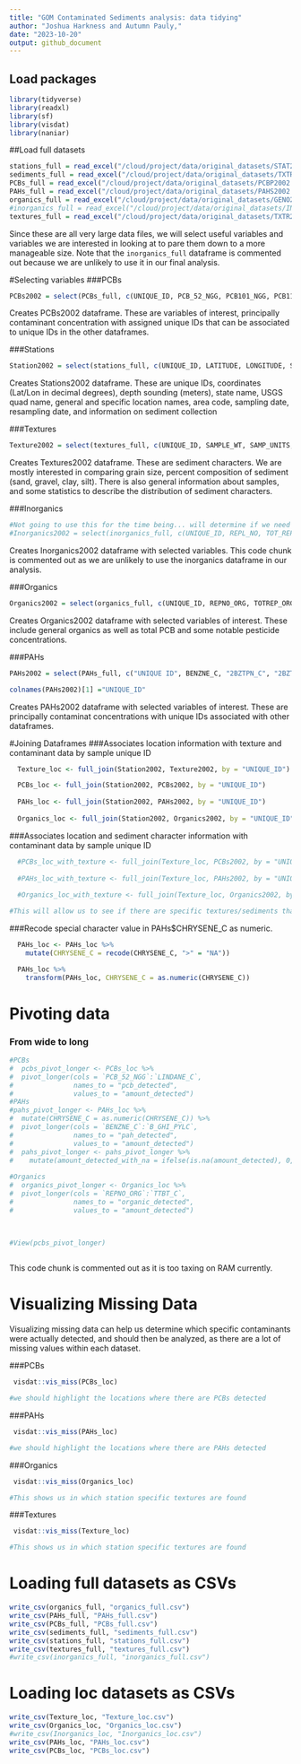 ```yaml
---
title: "GOM Contaminated Sediments analysis: data tidying"
author: "Joshua Harkness and Autumn Pauly,"
date: "2023-10-20"
output: github_document
---
```

## Load packages
```r
library(tidyverse)
library(readxl)
library(sf)
library(visdat)
library(naniar)
```

##Load full datasets
```r
stations_full = read_excel("/cloud/project/data/original_datasets/STAT2002.xls", sheet = 2, skip = 3)
sediments_full = read_excel("/cloud/project/data/original_datasets/TXTR2002.xls", sheet = 2, skip = 3)
PCBs_full = read_excel("/cloud/project/data/original_datasets/PCBP2002.xls", sheet = 2, skip = 3)
PAHs_full = read_excel("/cloud/project/data/original_datasets/PAHS2002.xls", sheet = 2, skip = 3)
organics_full = read_excel("/cloud/project/data/original_datasets/GENO2002.xls", sheet = 2, skip = 3)
#inorganics_full = read_excel("/cloud/project/data/original_datasets/INOR2002.xls", sheet = 2, skip = 3)
textures_full = read_excel("/cloud/project/data/original_datasets/TXTR2002.xls", sheet = 2, skip = 3)
```
Since these are all very large data files, we will select useful variables and variables we are interested in looking at to pare them down to a more manageable size.  Note that the `inorganics_full` dataframe is commented out because we are unlikely to use it in our final analysis.

#Selecting variables 
###PCBs
```r
PCBs2002 = select(PCBs_full, c(UNIQUE_ID, PCB_52_NGG, PCB101_NGG, PCB118_NGG, PCB128_NGG, PCB138_NGG, PCB153_NGG, PCB180_NGG, PCB206_NGG, PCB209_NGG, DDT_4_4_C, DDT_2_4_C, DDE_4_4_C, DDD_4_4_C, ENDRIN_C, ENDR_ALD_C, ALDRIN_C, DIELDRN_C, CLRDNE_T_C, MIREX_C, METHOXYCLC, BHC_A_C, BHC_B_C, BHC_D_C, LINDANE_C))
```
Creates PCBs2002 dataframe.  These are variables of interest, principally contaminant concentration with assigned unique IDs that can be associated to unique IDs in the other dataframes.

###Stations
```r
Station2002 = select(stations_full, c(UNIQUE_ID, LATITUDE, LONGITUDE, SOUNDING_M, STATE_NAME, QUAD_NAME, GEN_LOC_NM, SPECFC_LOC, AREA_CODE, SAMP_DATE1, TO_SMP_DT2, DPTH_N_COR, DPTH_CODE, COR_GRB_CD))
```
Creates Stations2002 dataframe.  These are unique IDs, coordinates (Lat/Lon in decimal degrees), depth sounding (meters), state name, USGS quad name, general and specific location names, area code, sampling date, resampling date, and information on sediment collection

###Textures
```r
Texture2002 = select(textures_full, c(UNIQUE_ID, SAMPLE_WT, SAMP_UNITS, Q1_MM, Q2_MED_MM, Q3_MM, GRN_SI_PCT, SPECIFIC_G, GRAVEL_PCT, SAND_PCT, SILT_PCT, CLAY_PCT, FINES_SIL, SED_CLASS, CLASSIF_S, MEDIAN, MEAN, STDEV_SORT, SKEWNESS, KURTOSIS))
```
Creates Textures2002 dataframe.  These are sediment characters.  We are mostly interested in comparing grain size, percent composition of sediment (sand, gravel, clay, silt).  There is also general information about samples, and some statistics to describe the distribution of sediment characters.

###Inorganics
```r
#Not going to use this for the time being... will determine if we need these variables in the future. 
#Inorganics2002 = select(inorganics_full, c(UNIQUE_ID, REPL_NO, TOT_REPL, AG_UG_G, AL_UG_G, AS_UG_G, AS_UG_G, AU_UG_G, B_UG_G, BA_UG_G, BE_UG_G, CA_UG_G, CD_UG_G, CL_UG_G, CO_UG_G, CR_UG_G, CU_UG_G, FE_UG_G, HG_UG_G, K_UG_G, LI_UG_G, MG_UG_G, MN_UG_G, MO_UG_G, NA_UG_G, NI_UG_G, P_UG_G, PB_UG_G, RA_UG_G, SB_UG_G, SE_UG_G, SI_UG_G, SN_UG_G, TI_UG_G, TL_UG_G, TH_UG_G, U_UG_G, V_UG_G, ZN_UG_G, C_INOR_PCT, C_ORG_PCT, C_TOT_PCT, VOLAT_PCT, HYDROG_PCT, NITROG_PCT, NH3_MOL_KG, NO3_MOL_KG, O2_MOL_KG, SO2_MOL_KG, SO3_MOL_KG, SO4_MOL_KG, AVS_MOL_G, COD_UG_G, CEC_MOL_KG, SURF_M2_G, TOTSAMP_G, TSOL_WTPCT, WATER_WPCT, R_MOHMS, SP_C_MOHMS, SALIN_PPT, ALK_MEQ_KG, PH, TOTR_MR_HR, ALPHA_PC_G, BETA_PC_G, BULK_RAD_Q))
```
Creates Inorganics2002 dataframe with selected variables.  This code chunk is commented out as we are unlikely to use the inorganics dataframe in our analysis. 

###Organics
```r
Organics2002 = select(organics_full, c(UNIQUE_ID, REPNO_ORG, TOTREP_ORG, TVS_EP_PCT, O_G_PCT, O_G_UGG, PHCTOT_PCT, PHCTOT_UGG, PCB_T_UGG, DDT_T_NGG, DDE_T_NGG, DDD_T_NGG, PEST_UG_G, PAHTOT_PCT, PAHTOT_UGG, LIPIDS_NGG, CLOST_SP_G, MBT_C, DBT_C, TBT_C, TTBT_C))
```
Creates Organics2002 dataframe with selected variables of interest.  These include general organics as well as total PCB and some notable pesticide concentrations.

###PAHs
```r
PAHs2002 = select(PAHs_full, c("UNIQUE ID", BENZNE_C, "2BZTPN_C", "2BZTPN_T_C", C1DIBZTPNC, C2DIBZTPNC, C3DIBZTPNC, "2BZFRN_T_C", NAPHTHLN_C, NPHTLN_T_C, C1NPHTLN_C, "1MTYLNAP_C", "2MTYLNAP_C", C2NPHTLN_C, C3NPHTLN_C, C4NPHTLN_C, BIPHENYL_C, ACNPHTHN_C, ACNPHTYL_C, FLUORENE_C, C1FLORNE_C, C2FLORNE_C, C3FLORNE_C, PHNANTHR_C, "1MT_PHE_C", C2PHNANT_C, C3PHNANT_C, C4PHNANT_C, ANTHRACN_C, BZ_A_ANT_C, "2_AH_ANT_C", PYRENE_C, C1PYRENE_C, BZ_A_PYR_C, BZ_E_PYR_C, IN_123_PYC, "3_4BNZPY_C", FLORNTHN_C, C1FLRNTHNC, BZ_B_FLUOC, BZ_K_FLUOC, CHRYSENE_C, CHRYS_C1_C, CHRYS_C2_C, CHRYS_C3_C, CHRYS_C4_C, PERYLENE_C, BNZ_G_PYLC, B_GHI_PYLC))

colnames(PAHs2002)[1] ="UNIQUE_ID"
```
Creates PAHs2002 dataframe with selected variables of interest.  These are principally contaminat concentrations with unique IDs associated with other dataframes.

#Joining Dataframes
###Associates location information with texture and contaminant data by sample unique ID
```r
  Texture_loc <- full_join(Station2002, Texture2002, by = "UNIQUE_ID")

  PCBs_loc <- full_join(Station2002, PCBs2002, by = "UNIQUE_ID")
  
  PAHs_loc <- full_join(Station2002, PAHs2002, by = "UNIQUE_ID")
  
  Organics_loc <- full_join(Station2002, Organics2002, by = "UNIQUE_ID")
```

###Associates location and sediment character information with contaminant data by sample unique ID
```r

  #PCBs_loc_with_texture <- full_join(Texture_loc, PCBs2002, by = "UNIQUE_ID")
  
  #PAHs_loc_with_texture <- full_join(Texture_loc, PAHs2002, by = "UNIQUE_ID")
  
  #Organics_loc_with_texture <- full_join(Texture_loc, Organics2002, by = "UNIQUE_ID")

#This will allow us to see if there are specific textures/sediments that attract certain PCBs, PAHs, and Organics.

```

###Recode special character value in PAHs$CHRYSENE_C as numeric.
``` r

  PAHs_loc <- PAHs_loc %>%
    mutate(CHRYSENE_C = recode(CHRYSENE_C, ">" = "NA")) 

  PAHs_loc %>%
    transform(PAHs_loc, CHRYSENE_C = as.numeric(CHRYSENE_C))

```

# Pivoting data
### From wide to long
```r
 
#PCBs
#  pcbs_pivot_longer <- PCBs_loc %>%
#  pivot_longer(cols = `PCB_52_NGG`:`LINDANE_C`, 
#               names_to = "pcb_detected", 
#               values_to = "amount_detected")
#PAHs
#pahs_pivot_longer <- PAHs_loc %>%
#  mutate(CHRYSENE_C = as.numeric(CHRYSENE_C)) %>%
#  pivot_longer(cols = `BENZNE_C`:`B_GHI_PYLC`, 
#               names_to = "pah_detected", 
#               values_to = "amount_detected")
#  pahs_pivot_longer <- pahs_pivot_longer %>%
#    mutate(amount_detected_with_na = ifelse(is.na(amount_detected), 0, amount_detected))
 
#Organics
#  organics_pivot_longer <- Organics_loc %>%
#  pivot_longer(cols = `REPNO_ORG`:`TTBT_C`, 
#               names_to = "organic_detected", 
#               values_to = "amount_detected")


  
#View(pcbs_pivot_longer)
   
```

This code chunk is commented out as it is too taxing on RAM currently.

# Visualizing Missing Data
Visualizing missing data can help us determine which specific contaminants were actually detected, and should then be analyzed, as there are a lot of missing values within each dataset.

###PCBs
``` r
 visdat::vis_miss(PCBs_loc)

#we should highlight the locations where there are PCBs detected
```

###PAHs
``` r
 visdat::vis_miss(PAHs_loc)

#we should highlight the locations where there are PAHs detected
```

###Organics
``` r
 visdat::vis_miss(Organics_loc)

#This shows us in which station specific textures are found
```

###Textures
``` r
 visdat::vis_miss(Texture_loc)

#This shows us in which station specific textures are found
```

# Loading full datasets as CSVs
``` r
write_csv(organics_full, "organics_full.csv")
write_csv(PAHs_full, "PAHs_full.csv")
write_csv(PCBs_full, "PCBs_full.csv")
write_csv(sediments_full, "sediments_full.csv")
write_csv(stations_full, "stations_full.csv")
write_csv(textures_full, "textures_full.csv")
#write_csv(inorganics_full, "inorganics_full.csv")
```

# Loading loc datasets as CSVs
``` r
write_csv(Texture_loc, "Texture_loc.csv")
write_csv(Organics_loc, "Organics_loc.csv")
#write_csv(Inorganics_loc, "Inorganics_loc.csv")
write_csv(PAHs_loc, "PAHs_loc.csv")
write_csv(PCBs_loc, "PCBs_loc.csv")
```
